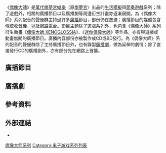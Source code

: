 {{NoteTA
| G1=IT
| G2=Games
| 1=zh-hans:列表;zh-hant:列表; <!-- 防止被 IT 公共交換組過度轉換 -->
| 2=zh-hans:迷你偶像大师;zh-hant:迷你偶像大師;zh-tw:小小偶像大師;
| 3=zh-hans:朱比特;zh-hant:朱比特 <!-- 防止被 IT 公共交換組過度轉換 -->
| 4=zh-hans:移劫;zh-hant:移動;zh-tw:行動
}}
《[[偶像大師系列|偶像大師]]》是[[萬代南夢宮娛樂|萬代南夢宮娛樂]]（原[[南夢宮|南夢宮]]）出品的[[養成遊戲|生活模擬]]與[[節奏遊戲|節奏遊戲]]系列；除了遊戲外，相關的廣播節目以及廣播劇等周邊衍生計畫亦逐漸展開。為《偶像大師》系列配音的聲優群主持過許多[[廣播|廣播]]節目，部份仍在放送；廣播節目的媒體包含傳統[[收音機|收音機]]，以及[[網路電台|網路電台]]。節目主題除了遊戲系列外，也包含《偶像大師》系列衍生動畫《[[偶像大師_XENOGLOSSIA|偶像大師 XENOGLOSSIA]]》、《[[迷你偶像大師|迷你偶像大師]]》等作品，亦有與遊戲或動畫無關的廣播節目。廣播內容部份亦被製作成CD或BD發行。為《偶像大師》系列配音的聲優群除了主持廣播節目外，也有錄製[[廣播劇|廣播劇]]，做為延伸的劇情；除了直接發行CD的廣播劇外，亦有部分先在網路上首播。

== 廣播節目 ==
{{VG titles|1=
<!-- 為了區分radio（或ラジオ）與station，我將前者通通翻為廣播，後者翻為電臺 -->
{{VG titles/item
| title = {{link-ja|偶像大師廣播|THE IDOLM@STER RADIO}}
| datetype = 日本首播
| date = 2006年4月9日－2009年7月26日
| refs = <ref name="imas radio" />
| notes =
* 由為遊戲角色三浦梓及如月千早配音的[[高橋智秋|高橋智秋]]和[[今井麻美|今井麻美]]主持。<ref name="imas radio host" />
* 播放於[[大阪放送|大阪電臺]]<ref name="imas radio" />，後由[[日本古倫美亞|日本古倫美亞]]發行了六套CD收錄<ref name="imas radio cd2" /><ref name="imas radio cd3" /><ref name="imas radio cd4" /><ref name="imas radio cd5" /><ref name="imas radio cd6" /><ref name="imas radio cd7" />，另有一套以演唱會贈品方式送出<ref name="imas radio cd1" />。
}}

{{VG titles/item
| title = {{link-ja|廣播偶像大師SHOW！|ラジオdeアイマSHOW!}}<!-- 有更好的翻譯請自行修改 -->
| datetype = 網路首播
| date = 2006年4月27日－2007年10月25日
| refs = <ref name="radio imashow" />
| notes =
* 由為遊戲角色天海春香、如月千早、萩原雪步、高槻彌生配音的[[中村繪里子|中村繪里子]]、今井麻美、[[落合祐里香|落合祐里香]]、[[仁後真耶子|仁後真耶子]]主持。<ref name="radio imashow host" />
* 為串流在{{link-ja|安利美特電視|アニメイトTV}}的網路電臺<ref name="radio imashow host" />，共77回<ref name="radio imashow" />，後由[[Frontier_Works|Frontier Works]]發行CD收錄<ref name="radio imashow cd" />。
}}

{{VG titles/item
| title = {{link-ja|春香與彌生的彌生式廣播|春香とやよいの弥生式らじお}}<!-- 有更好的翻譯請自行修改 -->
| datetype = 網路首播
| date = 2007年3月9日－2008年2月22日
| refs = <ref name="yayoi sunrise" /><ref name="yayoi nifty" />
| notes =
* 《[[偶像大師_XENOGLOSSIA|偶像大師 XENOGLOSSIA]]》的廣播節目，由為該動畫角色天海春香、高槻彌生配音的[[井口裕香|井口裕香]]、[[小清水亞美|小清水亞美]]主持。<ref name="yayoi lantis" />
* 為串流在{{link-ja|Lantis 網路電臺|ランティスウェブラジオ}}<ref name="yayoi lantis" />、{{link-ja|BEAT 網路電臺！|BEAT☆Net Radio!}}<ref name="yayoi beat" />、{{link-ja|nifty|ニフティ}}<ref name="yayoi nifty" />的網路電臺，後由Lantis發行CD收錄<ref name="yayoi sunrise" />。
}}

{{VG titles/item
| title = {{link-ja|網路廣播購物大師|WEBラジ☆ショッピングマスター}}<!-- 有更好的翻譯請自行修改 -->
| datetype = 網路首播
| date = 2007年3月23日－2007年7月27日
| refs = <ref name="Shopping Master 1" /><ref name="Shopping Master 18" />
| notes =
* 由為遊戲角色天海春香、星井美希、雙海姊妹配音的中村繪里子、[[長谷川明子|長谷川明子]]、[[下田麻美|下田麻美]]主持。<ref name="Shopping Master 1" />
* 為串流在《偶像大師》官方網站上的網路電臺，共18回。<ref name="Shopping Master 18" />
}}

{{VG titles/item
| title = {{link-ja|偶像大師 為你廣播！|アイドルマスター Radio For You!}}<!-- 有更好的翻譯請自行修改 -->
| datetype = 網路首播
| date = 2007年11月28日－2008年9月24日
| refs = <ref name="R4U" /><!-- 悲劇...這網頁在網路時光機上常常存檔，偏偏完結那幾天沒存 -->
| notes =
* 《[[偶像大師_為你而唱！|偶像大師 為你而唱！]]》的廣播節目，由為該遊戲角色天海春香、如月千早、高槻彌生配音的中村繪里子、今井麻美、仁後真耶子主持。<ref name="R4U" />
* 為串流在安利美特電視的網路電臺<ref name="R4U" />，後由Frontier Works發行CD收錄<ref name="R4U cd" />。
}}

{{VG titles/item
| title = {{link-ja|偶像大師 P.S.製作人|アイドルマスター P.S.プロデューサー}}<!-- 有更好的翻譯請自行修改 -->
| datetype = 網路首播
| date = 2008年10月15日－2009年9月16日
| refs = <ref name="radio PS" /><!-- 這個也悲劇...網路時光機也沒存到完結那天的 -->
| notes =
* 《[[偶像大師_SP|偶像大師 SP]]》的廣播節目，由為該遊戲角色天海春香、星井美希配音的中村繪里子、長谷川明子主持。<ref name="radio PS" />
* 為串流在安利美特電視的網路電臺<ref name="radio PS" />，後由Frontier Works發行CD收錄<ref name="radio PS cd" />。
}}

{{VG titles/item
| title = [[偶像大師_深情之星#相关媒体|深情電臺]]<!-- 有更好的翻譯請自行修改 -->
| datetype = 網路首播
| date = 2009年7月11日－2009年8月31日
| refs = <ref name="ds station nico" />
| notes =
* 《[[偶像大師_深情之星|偶像大師 深情之星]]》的廣播節目，由為該遊戲角色日高愛、水谷繪理和秋月涼配音的[[戶松遙|戶松遙]]、[[花澤香菜|花澤香菜]]和[[三瓶由布子|三瓶由布子]]主持。<ref name="ds station" />
* 為串流在[[Niconico動畫|Niconico]]偶像大師頻道「垂木亭」（{{lang|ja|たるき亭}}）的網路電臺，共四回及一回特別篇。<ref name="ds station nico" />
}}

{{VG titles/item
| title = {{link-ja|偶像大師電臺！！！|THE IDOLM@STER STATION!!!|偶像大師電臺！！}}<!-- 有更好的翻譯請自行修改 -->
| datetype = 日本首播
| date = 2009年8月2日－2013年3月31日
| refs = <ref name="station!! 1" /><ref name="station!! 192" />
| notes =
* 播放於大阪電臺，由為遊戲角色如月千早、我那霸響、四條貴音、萩原雪步配音的今井麻美、[[沼倉愛美|沼倉愛美]]、[[原由實|原由實]]、[[淺倉杏美|淺倉杏美]]主持。<ref name="station!! 1" /><ref name="station!! 192" />
* 後由日本古倫美亞發行CD收錄。<ref name="station!! Columbia" />
}}

{{VG titles/item
| title = {{link-ja|廣播偶像大師STAR|ラジオdeアイマSTAR☆}}<!-- 有更好的翻譯請自行修改 -->
| datetype = 網路首播
| date = 2009年10月8日－2011年3月31日
| refs = <ref name="radio de aimaster 1" /><ref name="radio de aimaster 74" />
| notes =
* 為串流在安利美特電視的網路電臺，由為遊戲角色天海春香、高槻彌生、星井美希配音的中村繪里子、仁後真耶子、長谷川明子主持。<ref name="radio de aimaster 1" />
* 後由Frontier Works發行CD收錄。<ref name="radio de aimaster cd" />
}}

{{VG titles/item
| title = {{link-ja|偶像大師工作室|アイマスタジオ}}<!-- 有更好的翻譯請自行修改 -->
| datetype = 網路首播
| date = 2011年4月8日－2016年2月20日
| refs = <ref name="Aima Studio" /><ref name="Aima Studio End" />
| notes =
* 為串流在{{link-ja|響廣播電臺|HiBiKi Radio Station}}的網路電臺，由為遊戲角色天海春香、如月千早配音的中村繪里子、今井麻美主持。<ref name="Aima Studio" />
* 另有相關廣播劇《iM@STUDIO》發行。<ref name="imastudio" />
}}

{{VG titles/item
| title = {{link-ja|廣播偶像大師CHU！！|ラジオdeアイマCHU!!}}<!-- 有更好的翻譯請自行修改 -->
| datetype = 網路首播
| date = 2011年4月21日－2014年11月27日
| refs = <ref name="radio de aimachu 1" /><ref name="radio de aimachu 185" />
| notes =
* 《偶像大師2》的廣播節目，由為該遊戲角色高槻彌生、雙海姊妹、星井美希配音的仁後真耶子、下田麻美、長谷川明子主持。<ref name="radio de aimachu" />
* 為串流在安利美特電視的網路電臺，為該電臺節目《廣播偶像大師STAR》結束後的接續節目<ref name="radio de aimachu" />，後由Frontier Works發行CD收錄<ref name="radio de aimachu cd" />。
}}

{{VG titles/item
| title = 偶像大師 網路廣播<!-- 有更好的翻譯請自行修改 -->
| datetype = 網路首播
| date = 2011年12月23日－
| refs = <ref name="imas web radio" />
| notes =
* 萬代南夢宮娛樂用於介紹《偶像大師》系列相關新商品用的廣播節目，釋出在Niconico動畫上。<ref name="imas web radio" />
* 由為遊戲角色配音的聲優群主持，前後曾分為許多單元，有不同的副標題，不同的主持群。<ref name="imas web radio" />
}}

{{VG titles/item
| title = [[偶像大师_灰姑娘女孩#廣播|灰姑娘廣播]]<!-- 有更好的翻譯請自行修改 -->
| datetype = 網路首播
| date = 2012年9月5日－2014年12月22日
| refs = <ref name="cg radio hibiki" />
| notes =
* 《偶像大師 灰姑娘女孩》的廣播節目，由為遊戲角色島村卯月、澀谷凜、城崎美嘉配音的[[大橋彩香|大橋彩香]]、[[福原綾香|福原綾香]]、[[佳村遙|佳村遙]]主持。<ref name="cg radio" />
* 為串流在響廣播電臺的網路電臺<ref name="cg radio hibiki" />，後發行DVD收錄<ref name="cg radio dvd" />。
}}

{{VG titles/item
| title = [[迷你偶像大師|迷你偶像大師 增刊號]]<!-- 有更好的翻譯請自行修改 -->
| datetype = 網路首播
| date = 2012年12月27日－2013年3月30日
| refs = <ref name="imas petit" />
| notes =
* 《迷你偶像大師》的廣播節目，由為該動畫角色四條貴音、萩原雪步配音的原由實、淺倉杏美主持。<ref name="petit radio" />
* 為串流在Niconico動畫的網路電臺<ref name="petit radio" />，共13回<ref name="imas petit" />。
}}

{{VG titles/item
| title = {{link-ja|偶像大師電臺！！＋|THE IDOLM@STER STATION!!+}}<!-- 有更好的翻譯請自行修改 -->
| datetype = 網路首播
| date = 2013年4月1日－2014年9月29日<!-- 找不到結束放送的來源 -->
| refs = <ref name="imas station!!+" />
| notes =
* 《偶像大師電臺！！》結束後的接續節目，由為遊戲角色我那霸響、四條貴音配音的沼倉愛美、原由實主持。<ref name="imas station!!+" />
* 串流在[[文化放送_(日本)|日本文化放送]]的[[超!A&G+|超!A&G+]]網路電臺上<ref name="imas station!!+" />，後由日本古倫美亞發行CD收錄<ref name="imas station!!+ cd" />。
}}

{{VG titles/item
| title = [[偶像大師_百萬人演唱會！#广播|偶像大師 百萬廣播]]<!-- 有更好的翻譯請自行修改 -->
| datetype = 網路首播
| date = 2013年4月25日－
| refs = <ref name="ml radio" />
| notes =
* 《偶像大師 百萬人演唱會！》的廣播節目，由為該遊戲角色春日未來、箱崎星梨花、最上靜香配音的[[山崎遙|山崎遙]]、[[麻倉桃|麻倉桃]]、[[田所梓|田所梓]]主持。<ref name="ml radio" />
* 為串流在Niconico動畫的網路電臺<ref name="ml radio" />，後由Lantis發行CD收錄<ref name="ml radio cd" />。
}}

{{VG titles/item
| title = {{link-ja|偶像大師電臺！！！|THE IDOLM@STER STATION!!!}}<!-- 有更好的翻譯請自行修改 -->
| datetype = 網路首播
| date = 2014年10月1日－
| refs = <ref name="imas station!!!" />
| notes =
* 《偶像大師電臺！！＋》結束後的接續節目，由為遊戲角色我那霸響、四條貴音配音的沼倉愛美、原由實主持。<ref name="imas station!!!" />
* 為串流在Niconico動畫的網路電臺<ref name="imas station!!!" />，後由日本古倫美亞發行CD收錄<ref name="imas station!!! cd" />。
}}

{{VG titles/item
| title = [[偶像大师_灰姑娘女孩#廣播|灰姑娘派對！]]<!-- 有更好的翻譯請自行修改 -->
| datetype = 網路首播
| date = 2014年10月1日－
| refs = <ref name="cg party" />
| notes =
* 《偶像大師 灰姑娘女孩》的廣播節目，由為遊戲角色本田未央、多田李衣菜配音的[[原紗友里|原紗友里]]、[[青木瑠璃子|青木瑠璃子]]主持。<ref name="cg party" />
* 為串流在Niconico動畫的網路電臺<ref name="cg party" />，後由日本古倫美亞發行CD收錄<ref name="cg party cd" />。
}}

{{VG titles/item
| title = [[偶像大师_灰姑娘女孩#廣播|灰姑娘廣播A]]<!-- 有更好的翻譯請自行修改 -->
| datetype = 網路首播
| date = 2015年1月5日－2016年4月25日
| refs = <ref name="cg radio hibiki" />
| notes =
* 《灰姑娘廣播》的接續廣播節目，主持群與之相同。<ref name="cg radio hibiki" />
* 為串流在響廣播電臺和Niconico動畫的網路電臺。<ref name="cg radio hibiki" />
}}

{{VG titles/item
| title = 偶像大師 灰姑娘女孩 魔法鐘點<!-- 有更好的翻譯請自行修改 -->
| datetype = 網路首播
| date = 2015年1月9日－2015年10月16日
| refs = <ref name="imas cg magic hour" />
| notes =
* 於電視動畫《偶像大師 灰姑娘女孩》每集播完該日於手機遊戲《偶像大師 灰姑娘女孩》發佈。並另有特別篇收錄在動畫音樂CD中。<ref name="imas cg magic hour" />
}}

{{VG titles/item
| title = [[偶像大師_SideM|315事務所之夜！]]<!-- 有更好的翻譯請自行修改 -->
| datetype = 網路首播
| date = 2015年4月3日－
| refs = <ref name="sidem radio" />
| notes =
* 《偶像大師 SideM》的廣播節目，由為該遊戲角色天道輝、櫻庭薫、柏木翼配音的[[仲村宗悟|仲村宗悟]]、[[內田雄馬|內田雄馬]]、[[八代拓|八代拓]]主持。<ref name="sidem radio" />
* 為串流在響廣播電臺和Niconico動畫的網路電臺。<ref name="sidem radio" />
}}

{{VG titles/item
| title = [[偶像大师_灰姑娘女孩#廣播|灰姑娘廣播☆]]<!-- 有更好的翻譯請自行修改 -->
| datetype = 網路首播
| date = 2016年8月28日－
| refs = <ref name="cg radio hibiki" />
| notes =
* 《灰姑娘廣播A》的接續廣播節目，主持模式进行了调整。<ref name="cg radio hibiki" />
* 為串流在響廣播電臺和Niconico動畫的網路電臺。<ref name="cg radio hibiki" />
}}

}}

== 廣播劇 ==
<!-- ドラマCD目前在ACG界普遍翻譯為廣播劇，實際上比較像純聲音的戲劇，因為翻為廣播劇，所以才跟廣播節目放一個章節（日美維基都是分兩章節） -->
{{VG titles|1=
<!-- 有些廣播劇是作為音樂CD的一部分，或是做為演唱會贈品，這類的不列在此處 -->
{{VG titles/item
| title = 偶像大師 廣播劇
| datetype = 日本發行
| date = 2005年12月22日－2006年7月21日
| refs = <ref name="drama cd 1" /><ref name="drama cd 6" />
| notes =
* 由Frontier Works發行六部。<ref name="drama cd 1" /><ref name="drama cd 6" />
}}

{{VG titles/item
| title = 偶像大師 廣播劇 新舞臺<!-- 有更好的翻譯請自行修改 -->
| datetype = 日本發行
| date = 2006年12月22日－2007年2月25日
| refs = <ref name="drama new 1" /><ref name="drama new 3" />
| notes =
* 由Frontier Works發行三部。<ref name="drama new 1" /><ref name="drama new 3" />
}}

{{VG titles/item
| title = 偶像大師 XENOGLOSSIA 原生廣播劇<!-- 有更好的翻譯請自行修改 -->
| datetype = 日本發行
| date = 2007年6月6日－2007年11月7日
| refs = <ref name="yayoi sunrise" />
| notes =
* 由Lantis發行三部。<ref name="yayoi sunrise" />
}}

{{VG titles/item
| title = 偶像大師 永恆稜鏡<!-- 有更好的翻譯請自行修改 -->
| datetype = 日本發行
| date = 2008年12月25日－2009年2月25日
| refs = <ref name="Eternal Prism 1" /><ref name="Eternal Prism 3" />
| notes =
* 由Frontier Works發行三部。<ref name="Eternal Prism 1" /><ref name="Eternal Prism 3" />
}}

{{VG titles/item
| title = 迷你偶像大師
| datetype = 日本發行
| date = 2011年4月27日－2011年7月27日
| refs = <ref name="petit imas 1" /><ref name="petit imas 2" />
| notes =
* 由Frontier Works發行兩部。<ref name="petit imas 1" /><ref name="petit imas 2" />
}}


{{VG titles/item
| title = 偶像大師 No Make！<!-- No make應該是指「沒作成」動畫的意思吧？不知如何翻。這個應該算廣播劇吧 -->
| datetype = 網路首播
| date = 2011年7月7日－2011年12月22日
| refs = <ref name="imas no make" />
| notes =
* 於電視動畫《偶像大師》每集播完該日於《偶像大師 移動版》、[[Aniplex|Aniplex]]、[[TBS電視台|TBS娛樂]]發佈三種版本。<ref name="imas no make" />
* 2012年6月8日，在[[橫濱體育館|橫濱體育館]]舉辦的偶像大師七週年演唱會現場販售全75話CD兩部<ref name="imas no make cd" />，由日本古倫美亞發行<ref name="imas no make columbia" />。
}}

{{VG titles/item
| title = 偶像大師 灰姑娘女孩 No Make
| datetype = 網路首播
| date = 第一季：2015年1月9日－2015年4月10日<br />第二季：2015年7月17日－2015年10月16日
| refs = <ref name="imas cg no make" />
| notes =
* 於電視動畫《偶像大師 灰姑娘女孩》每集播完該日於手機遊戲《偶像大師 灰姑娘女孩》發佈。<ref name="imas cg no make" />
* 2015年8月2日，在[[舞濱圓形劇場|舞濱圓形劇場]]舉辦的偶像大師 灰姑娘女孩 夏日祭典演唱會現場販售全13話CD兩部。<ref name="imas cg no make" />
}}

{{VG titles/item
| title = 偶像大師 No Make＋！<!-- 有更好的翻譯請自行修改 -->
| datetype = 網路首播
| date = 2015年4月17日－
| refs = <ref name="imas no make+" />
| notes =
* 於電視動畫《偶像大師》每集重播完該日於手機遊戲《偶像大師 百萬人演唱會！》發佈。<ref name="imas no make+" />
}}

}}

== 參考資料 ==
{{reflist|25em|refs=
<!-- 廣播節目 -->
<ref name="imas radio">{{Cite web|url=http://obc1314.com/imas-r/|accessdate=2015-12-13|script-title=ja:アイドルマスターレイディオ|publisher=[[大阪放送|大阪放送]]|language=ja|archive-date=2018-12-10|archive-url=https://web.archive.org/web/20181210234727/http://obc1314.com/imas-r/|dead-url=no}}</ref>
<ref name="imas radio host">{{Cite web|url=http://columbia.jp/idolmaster/2006/radio.html|accessdate=2015-12-13|script-title=ja:「THE IDOLM@STER RADIO」|publisher=[[日本古倫美亞|日本古倫美亞]]|language=ja|archive-date=2016-04-24|archive-url=https://web.archive.org/web/20160424093229/http://columbia.jp/idolmaster/2006/radio.html|dead-url=no}}</ref>
<ref name="imas radio cd1">{{Cite web|url=http://www.famitsu.com/game/news/2006/07/23/103,1153662092,57382,0,0.html|script-title=ja:9人のアイドルが生ステージを披露！　　『アイドルマスター』の１周年記念ライブが開催|accessdate=2015-12-13|date=2006-07-23|publisher=[[Fami通|Fami通]]|language=ja|archive-date=2015-03-24|archive-url=https://web.archive.org/web/20150324190252/http://www.famitsu.com/game/news/2006/07/23/103,1153662092,57382,0,0.html|dead-url=no}}</ref>
<ref name="imas radio cd2">{{Cite web|url=http://columbia.jp/idolmaster/2006/33906-4585.html|accessdate=2015-12-13|script-title=ja:THE IDOLM@STER RADIO 〜歌姫楽園〜|date=2006-09-27|publisher=[[日本古倫美亞|日本古倫美亞]]|language=ja|archive-date=2020-11-23|archive-url=https://web.archive.org/web/20201123185912/https://columbia.jp/idolmaster/2006/33906-4585.html|dead-url=no}}</ref>
<ref name="imas radio cd3">{{Cite web|url=http://columbia.jp/idolmaster/2007/COCX-34249.html|accessdate=2015-12-13|script-title=ja:THE IDOLM@STER RADIO TOP×TOP!|date=2007-05-30|publisher=[[日本古倫美亞|日本古倫美亞]]|language=ja|archive-date=2019-10-29|archive-url=https://web.archive.org/web/20191029143456/https://columbia.jp/idolmaster/2007/COCX-34249.html|dead-url=no}}</ref>
<ref name="imas radio cd4">{{Cite web|url=http://columbia.jp/idolmaster/2008/COCX-34829.html|accessdate=2015-12-13|script-title=ja:THE IDOLM@STER RADIO VOCAL MASTER|date=2008-04-02|publisher=[[日本古倫美亞|日本古倫美亞]]|language=ja|archive-date=2019-11-04|archive-url=https://web.archive.org/web/20191104164755/https://columbia.jp/idolmaster/2008/COCX-34829.html|dead-url=no}}</ref>
<ref name="imas radio cd5">{{Cite web|url=http://columbia.jp/idolmaster/2008/COCX-34978.html|accessdate=2015-12-13|script-title=ja:THE IDOLM@STER RADIO COLORFUL MEMORIESR|date=2008-06-04|publisher=[[日本古倫美亞|日本古倫美亞]]|language=ja|archive-date=2020-11-01|archive-url=https://web.archive.org/web/20201101112515/https://columbia.jp/idolmaster/2008/COCX-34978.html|dead-url=no}}</ref>
<ref name="imas radio cd6">{{Cite web|url=http://columbia.jp/idolmaster/2009/COCX-35477.html|accessdate=2015-12-13|script-title=ja:THE IDOLM@STER RADIO 歌道場|date=2009-03-25|publisher=[[日本古倫美亞|日本古倫美亞]]|language=ja|archive-date=2019-04-05|archive-url=https://web.archive.org/web/20190405210707/https://columbia.jp/idolmaster/2009/COCX-35477.html|dead-url=no}}</ref>
<ref name="imas radio cd7">{{Cite web|url=http://columbia.jp/idolmaster/2009/COCX-35616.html|accessdate=2015-12-13|script-title=ja:THE IDOLM@STER RADIO LONG TIME|date=2009-07-15|publisher=[[日本古倫美亞|日本古倫美亞]]|language=ja|archive-date=2019-10-30|archive-url=https://web.archive.org/web/20191030114955/https://columbia.jp/idolmaster/2009/COCX-35616.html|dead-url=no}}</ref>
<ref name="radio imashow">{{Cite web |url=http://shop.frontierworks.jp/digital/web_radio/detail_074.asp |accessdate=2015-12-13 |script-title=ja:Webラジオ・TV詳細 |publisher={{link-ja|安利美特電視|アニメイトTV}} |archiveurl=https://web.archive.org/web/20080224045336/http://shop.frontierworks.jp/digital/web_radio/detail_074.asp |archivedate=2008-02-24 |language=ja |deadurl=yes }}</ref>
<ref name="radio imashow host">{{Cite web|url=http://game.watch.impress.co.jp/docs/20061010/imas.htm|accessdate=2015-12-13|script-title=ja:「アイドルマスター」Webラジオ　「ラジオdeアイマSHOW!」公開録音イベント開催|date=2006-10-10|author=佐伯憲司|work=Game Watch|publisher={{link-ja|Impress Watch|Impress Watch}}|language=ja|archive-date=2020-10-23|archive-url=https://web.archive.org/web/20201023031640/https://game.watch.impress.co.jp/docs/20061010/imas.htm|dead-url=no}}</ref>
<ref name="radio imashow cd">{{Cite web|url=http://www.fwinc.co.jp/package/FCCG-0018.php|accessdate=2015-12-13|script-title=ja:ラジオdeアイマSHOW！ DJCD Vol.5|publisher=[[Frontier_Works|Frontier Works]]|language=ja|archive-date=2016-03-04|archive-url=https://web.archive.org/web/20160304194147/http://www.fwinc.co.jp/package/FCCG-0018.php|dead-url=no}}</ref>
<ref name="yayoi sunrise">{{Cite web|url=http://www.sunrise-inc.co.jp/idolmaster/goods/cd.html|accessdate=2015-12-18|script-title=ja:音楽情報|work=アイドルマスター XENOGLOSSIA 公式サイード|publisher=[[日昇動畫|日昇動畫]]|language=ja|archive-date=2008-02-12|archive-url=https://web.archive.org/web/20080212084827/http://www.sunrise-inc.co.jp/idolmaster/goods/cd.html|dead-url=no}}</ref>
<ref name="yayoi nifty">{{Cite web |url=http://anime.nifty.com/idolmaster/radio.htm |accessdate=2015-12-18 |archiveurl=https://web.archive.org/web/20091215163149/http://anime.nifty.com/idolmaster/radio.htm |archivedate=2009-12-15 |script-title=ja:ネットラジオ |work=アイドルマスター XENOGLOSSIA |publisher={{link-ja|nifty|ニフティ}} |language=ja |deadurl=yes }}</ref>
<ref name="yayoi lantis">{{Cite web|url=http://lantis.jp/title/49672a65a762eeb24b4c895caa09c02d/49672a65a762eeb24b4c895caa09c02d.html|accessdate=2015-12-18|script-title=ja:春香とやよいの弥生式らじお|publisher=[[Lantis|Lantis]]|language=ja|archive-date=2020-11-14|archive-url=https://web.archive.org/web/20201114155445/http://lantis.jp/title/49672a65a762eeb24b4c895caa09c02d/49672a65a762eeb24b4c895caa09c02d.html|dead-url=no}}</ref>
<ref name="yayoi beat">{{Cite web |url=http://dbeat.bandaivisual.co.jp/netradio/idol.php |accessdate=2015-12-18 |archiveurl=https://web.archive.org/web/20071223141818/http://dbeat.bandaivisual.co.jp/netradio/idol.php |archivedate=2007-12-23 |script-title=ja:BEAT NetRadio |publisher={{link-ja|BEAT 網路電臺！|BEAT☆Net Radio!}} |language=ja |deadurl=yes }}</ref>
<ref name="Shopping Master 1">{{Cite web|url=http://www.idolmaster.jp/imas/marketplace/catalog03.html|accessdate=2015-12-18|script-title=ja:アイマスカタログ第３号|work=THE iDOLM@STER|publisher=[[万代南梦宫娱乐|万代南梦宫娱乐]]|language=ja|archive-date=2016-09-04|archive-url=https://web.archive.org/web/20160904181002/http://www.idolmaster.jp/imas/marketplace/catalog03.html|dead-url=no}}</ref>
<ref name="Shopping Master 18">{{Cite web|url=http://www.idolmaster.jp/imas/marketplace/catalog06.html|accessdate=2015-12-18|script-title=ja:アイマスカタログ第６号|work=THE iDOLM@STER|publisher=[[万代南梦宫娱乐|万代南梦宫娱乐]]|language=ja|archive-date=2016-06-24|archive-url=https://web.archive.org/web/20160624202907/http://www.idolmaster.jp/imas/marketplace/catalog06.html|dead-url=no}}</ref>
<ref name="R4U">{{Cite web |url=http://www.animate.tv/digital/web_radio/detail_118.html |accessdate=2015-12-18 |archiveurl=https://web.archive.org/web/20071204160101/http://www.animate.tv/digital/web_radio/detail_118.html |archivedate=2007-12-04 |script-title=ja:Webラジオ・TV詳細 |publisher={{link-ja|安利美特電視|アニメイトTV}} |language=ja |deadurl=yes }}</ref>
<ref name="R4U cd">{{Cite web|url=http://www.fwinc.co.jp/package/FCCG-0022.php|accessdate=2015-12-18|script-title=ja:アイドルマスター　ラジオフォーユー！|publisher=[[Frontier_Works|Frontier Works]]|language=ja|archive-date=2016-03-05|archive-url=https://web.archive.org/web/20160305025437/http://www.fwinc.co.jp/package/FCCG-0022.php|dead-url=no}}</ref>
<ref name="radio PS">{{Cite web |url=http://www.animate.tv/digital/web_radio/detail_156.html |accessdate=2015-12-18 |archiveurl=https://web.archive.org/web/20081026083727/http://www.animate.tv/digital/web_radio/detail_156.html |archivedate=2008-10-26 |script-title=ja:Webラジオ・TV詳細 |publisher={{link-ja|安利美特電視|アニメイトTV}} |language=ja |deadurl=yes }}</ref>
<ref name="radio PS cd">{{Cite web|url=http://www.fwinc.co.jp/package/FCCG-0026.php|accessdate=2015-12-18|script-title=ja:アイドルマスター P.S.プロデューサー|publisher=[[Frontier_Works|Frontier Works]]|language=ja|archive-date=2017-08-28|archive-url=https://web.archive.org/web/20170828011131/http://www.fwinc.co.jp/package/FCCG-0026.php|dead-url=no}}</ref>
<ref name="ds station nico">{{Cite web |url=http://ch.nicovideo.jp/channel/ch765 |accessdate=2015-12-18 |archiveurl=https://web.archive.org/web/20100126060332/http://ch.nicovideo.jp/channel/ch765 |archivedate=2010-01-26 |script-title=ja:THE iDOLM@STER たるき亭 |publisher=[[Niconico動畫|Niconico動畫]] |language=ja |deadurl=yes }}</ref>
<ref name="ds station">{{Cite web|url=http://www.idolmaster.jp/blog/2009/09/web.html|accessdate=2015-12-18|script-title=ja:Webとラジオでディアリースターズ！|date=2009-09-04|work=THE iDOLM@STER OFFICIAL WEB|publisher=[[万代南梦宫娱乐|万代南梦宫娱乐]]|language=ja|archive-date=2015-09-24|archive-url=https://web.archive.org/web/20150924032819/http://www.idolmaster.jp/blog/2009/09/web.html|dead-url=no}}</ref>
<ref name="station!! 1">{{Cite web |url=http://obc1314.com/imas-s/? |accessdate=2015-12-18 |archiveurl=https://web.archive.org/web/20090807040808/http://obc1314.com/imas-s/ |archivedate=2009-08-07 |script-title=ja:THE IDOLM@STER STATION!!!ついに放送開始です!!! |work=THE iDOLM@STER STATION!! |date=2009-08-03 |publisher=[[大阪放送|大阪放送]] |language=ja |deadurl=yes }}</ref>
<ref name="station!! 192">{{Cite web |url=http://obc1314.com/imas-s/? |accessdate=2015-12-18 |archiveurl=https://web.archive.org/web/20130405011531/http://obc1314.com/imas-s/ |archivedate=2013-04-05 |script-title=ja:本当にありがとうございました |work=THE iDOLM@STER STATION!! |date=2013-03-31 |publisher=[[大阪放送|大阪放送]] |language=ja |deadurl=yes }}</ref>
<ref name="station!! Columbia">{{Cite web|url=http://columbia.jp/idolmaster/2009/COZX-427.html|accessdate=2015-12-18|script-title=ja:THE IDOLM@STER STATION!!!　FIRST TRAVEL|date=2010-03-24|publisher=[[日本古倫美亞|日本古倫美亞]]|language=ja|archive-date=2019-10-03|archive-url=https://web.archive.org/web/20191003190037/https://columbia.jp/idolmaster/2009/COZX-427.html|dead-url=no}}</ref>
<ref name="radio de aimaster 1">{{Cite web |url=http://www.animate.tv/radio/details.php?id=imas_star |accessdate=2015-12-18 |archiveurl=https://web.archive.org/web/20091010230810/http://www.animate.tv/radio/details.php?id=imas_star |archivedate=2009-10-10 |script-title=ja:ラジオdeアイマSTAR☆　アニメイトＴＶラジオ |date=2009-10-08 |publisher={{link-ja|安利美特電視|アニメイトTV}} |language=ja |deadurl=yes }}</ref>
<ref name="radio de aimaster 74">{{Cite web |url=http://www.animate.tv/radio/details.php?id=imas_star |accessdate=2015-12-18 |archiveurl=https://web.archive.org/web/20110520193209/http://www.animate.tv/radio/details.php?id=imas_star |archivedate=2011-05-20 |script-title=ja:ラジオdeアイマSTAR☆　アニメイトＴＶラジオ |date=2011-03-31 |publisher={{link-ja|安利美特電視|アニメイトTV}} |language=ja |deadurl=yes }}</ref>
<ref name="radio de aimaster cd">{{Cite web|url=http://www.fwinc.co.jp/package/FFCT-0004.php|accessdate=2015-12-18|script-title=ja:ラジオdeアイマSTAR☆|publisher=[[Frontier_Works|Frontier Works]]|language=ja|archive-date=2017-08-28|archive-url=https://web.archive.org/web/20170828011212/http://www.fwinc.co.jp/package/FFCT-0004.php|dead-url=no}}</ref>
<ref name="Aima Studio">{{Cite web |archiveurl=https://archive.is/20151113144933/http://hibiki-radio.jp/description/idolmaster/detail |archivedate=2015-11-13 |url=http://hibiki-radio.jp/description/idolmaster/detail |accessdate=2015-12-18 |script-title=ja:アイマスダジオ |publisher={{link-ja|響廣播電臺|HiBiKi Radio Station}} |language=ja |deadurl=yes }}</ref>
<ref name="Aima Studio End">{{Cite web|url=http://idolmaster.jp/blog/?p=18469|accessdate=2016-04-07|date=2016-02-05|script-title=ja:アイマスタジオのこれからにつきまして|work=THE iDOLM@STER OFFICIAL WEB|publisher=[[万代南梦宫娱乐|万代南梦宫娱乐]]|language=ja|archive-date=2020-11-08|archive-url=https://web.archive.org/web/20201108184414/https://idolmaster.jp/blog/?p=18469|dead-url=no}}</ref>
<ref name="imastudio">{{Cite web|url=http://hibiki-ec.shop-pro.jp/?mode=cate&cbid=1391827&csid=2|accessdate=2015-12-18|script-title=ja:IM@STUDIO-アイマスタジオ-|work=HiBiKiECShop!|publisher={{link-ja|響廣播電臺|HiBiKi Radio Station}}|language=ja|deadurl=yes|archiveurl=https://web.archive.org/web/20151222115419/http://hibiki-ec.shop-pro.jp/?mode=cate&cbid=1391827&csid=2|archivedate=2015-12-22}}</ref>
<ref name="radio de aimachu">{{Cite web|url=http://www.animate.tv/radio/details.php?id=imas_chu|accessdate=2015-12-18|script-title=ja:ラジオdeアイマCHU!!|date=2014-12-25|publisher={{link-ja|安利美特電視|アニメイトTV}}|language=ja|deadurl=yes|archiveurl=https://web.archive.org/web/20110429181729/http://www.animate.tv/radio/details.php?id=imas_chu|archivedate=2011-04-29}}</ref>
<ref name="radio de aimachu 1">{{Cite web |url=http://www.animate.tv/radio/details.php?id=imas_chu |accessdate=2015-12-18 |archiveurl=https://web.archive.org/web/20110429181729/http://www.animate.tv/radio/details.php?id=imas_chu |archivedate=2011-04-29 |script-title=ja:ラジオdeアイマCHU!! |date=2011-04-28 |publisher={{link-ja|安利美特電視|アニメイトTV}} |language=ja |deadurl=yes }}</ref>
<ref name="radio de aimachu 185">{{Cite web |url=http://www.animate.tv/radio/archive_details.php?id=imas_chu&mid=187 |accessdate=2015-12-18 |archiveurl=https://web.archive.org/web/20150107201637/http://www.animate.tv/radio/archive_details.php?id=imas_chu&mid=187 |archivedate=2015-01-07 |script-title=ja:ラジオdeアイマCHU!! |date=2011-04-28 |publisher={{link-ja|安利美特電視|アニメイトTV}} |language=ja |deadurl=yes }}</ref>
<ref name="radio de aimachu cd">{{Cite web|url=http://www.fwinc.co.jp/package/FFCT-0035.php|accessdate=2015-12-18|script-title=ja:「ラジオdeアイマCHU!!」|publisher=[[Frontier_Works|Frontier Works]]|language=ja|archive-date=2015-12-22|archive-url=https://web.archive.org/web/20151222081950/http://www.fwinc.co.jp/package/FFCT-0035.php|dead-url=no}}</ref>
<ref name="imas web radio">{{Cite web|url=http://www.prizebp.jp/related_prize/00390/|accessdate=2015-12-19|script-title=ja:関連商品|publisher=バンプレナビ|language=ja|archive-date=2017-10-06|archive-url=https://web.archive.org/web/20171006140954/http://www.prizebp.jp/related_prize/00390|dead-url=no}}</ref><!-- 官方網站給的連結是指向這個 -->
<ref name="cg radio">">{{Cite web|url=http://www.gamer.ne.jp/news/201302170003/|accessdate=2015-12-19|script-title=ja:【ワンダーフェスティバル2013［冬］】「アイドルマスター シンデレラガールズ」テーマ曲「お願い！シンデレラ」を初披露！「デレラジ」スペシャルステージが開催|author=さとかず|date=2013-02-17|publisher=Gamer ゲーム総合情報サイト}|language=ja}}</ref>
<ref name="cg radio hibiki">{{Cite web|url=http://hibiki-radio.jp/description/imas_cg/detail|accessdate=2015-12-19|script-title=ja:ラジオ アイドルマスター シンデレラガールズ『デレラジ』A|publisher={{link-ja|響廣播電臺|HiBiKi Radio Station}}|language=ja|archive-date=2017-04-05|archive-url=https://archive.is/20170405022347/http://hibiki-radio.jp/description/imas_cg/detail|dead-url=no}}</ref>
<ref name="cg radio dvd">{{Cite web|url=http://hibiki-ec.shop-pro.jp/?pid=60387842|accessdate=2015-12-19|script-title=ja:『デレラジ』DVD　Vol.1|work=HiBiKiECShop!|publisher={{link-ja|響廣播電臺|HiBiKi Radio Station}}|language=ja|deadurl=yes|archiveurl=https://web.archive.org/web/20150926232939/http://hibiki-ec.shop-pro.jp/?pid=60387842|archivedate=2015-09-26}}</ref>
<ref name="imas petit">{{Cite web|url=http://puchimas.com/1st/onair/index.html|accessdate=2015-12-12|script-title=ja:番組情報|work=ぷちます! -プチ・アイドルマスター- 公式サイード|publisher=[[万代南梦宫娱乐|万代南梦宫娱乐]]|language=ja|archive-date=2019-12-29|archive-url=https://web.archive.org/web/20191229110856/http://puchimas.com/1st/onair/index.html|dead-url=no}}</ref>
<ref name="petit radio">{{cite web|url=http://dengekionline.com/elem/000/000/577/577459/|script-title=ja:アニメ『ぷちます！』最新情報クリスマスSP！ 『ぷちます！増刊号』第0回やCDジャケットなど情報盛りだくさん|author=イマイチP|work=DENGEKIONLINE|publisher=[[ASCII_Media_Works|ASCII Media Works]]|date=2012-12-24|accessdate=2015-12-19|language=ja|archive-date=2019-05-15|archive-url=https://web.archive.org/web/20190515214158/https://dengekionline.com/elem/000/000/577/577459/|dead-url=no}}</ref>
<ref name="imas station!!+">{{Cite web |url=http://www.agqr.jp/agnews/2013/04/ag-14.php |accessdate=2015-12-19 |archiveurl=https://web.archive.org/web/20140209043551/http://www.agqr.jp/agnews/2013/04/ag-14.php |archivedate=2014-02-09 |script-title=ja:アイドルマスターの新番組が超！A&G＋でスタート♪ |date=2013-04-01 |work=超!A&G |publisher=[[文化放送_(日本)|日本文化放送]] |language=ja |deadurl=yes }}</ref>
<ref name="imas station!!+ cd">{{Cite web|url=http://columbia.jp/idolmaster/imasnews/140905.html|accessdate=2015-12-19|script-title=ja:「THE IDOLM@STER STATION!!+」の2ndアルバムの収録内容決定！|date=2014-09-05|publisher=[[日本古倫美亞|日本古倫美亞]]|language=ja|archive-date=2019-10-21|archive-url=https://web.archive.org/web/20191021010318/https://columbia.jp/idolmaster/imasnews/140905.html|dead-url=no}}</ref>
<ref name="ml radio">{{Cite web|url=http://ch.nicovideo.jp/MillionRADIO|accessdate=2015-12-21|script-title=ja:アイドルマスター ミリオンラジオ！|publisher=[[Niconico動畫|Niconico動畫]]|language=ja|archive-date=2017-03-13|archive-url=https://web.archive.org/web/20170313042216/http://ch.nicovideo.jp/MillionRADIO|dead-url=no}}</ref>
<ref name="ml radio cd">{{Cite web|url=http://www.lantis.jp/news.php?id=1439259643|accessdate=2015-12-21|script-title=ja:『アイドルマスター ミリオンラジオ！』ラジオCD　THE IDOLM@STER MILLION RADIO! DJCD Vol.01の特典が決定！|date=2015-08-11|publisher=[[Lantis|Lantis]]|language=ja|archive-date=2016-03-25|archive-url=https://web.archive.org/web/20160325072558/http://www.lantis.jp/news.php?id=1439259643|dead-url=no}}</ref>
<ref name="imas station!!!">{{Cite web|url=http://ch.nicovideo.jp/imas-station|accessdate=2015-12-21|script-title=ja:アイドルマスターステーション|publisher=[[Niconico動畫|Niconico動畫]]|language=ja|title=存档副本|archive-url=https://web.archive.org/web/20181011212453/http://ch.nicovideo.jp/imas-station|archive-date=2018-10-11|dead-url=yes}}</ref>
<ref name="imas station!!! cd">{{Cite web|url=http://columbia.jp/idolmaster/COZX-1120.html|accessdate=2015-12-21|script-title=ja:THE IDOLM@STER STATION!!! in WonderRadio|date=2015-11-18|publisher=[[日本古倫美亞|日本古倫美亞]]|language=ja|archive-date=2019-10-23|archive-url=https://web.archive.org/web/20191023130101/https://columbia.jp/idolmaster/COZX-1120.html|dead-url=no}}</ref>
<ref name="cg party">{{Cite web|url=http://ch.nicovideo.jp/cinderellaparty|accessdate=2015-12-21|script-title=ja:CINDERELLA PARTY!|publisher=[[Niconico動畫|Niconico動畫]]|language=ja|archive-date=2020-12-02|archive-url=https://web.archive.org/web/20201202165125/https://ch.nicovideo.jp/cinderellaparty|dead-url=no}}</ref>
<ref name="cg party cd">{{Cite web|url=http://columbia.jp/idolmaster/COZX-1063.html|accessdate=2015-12-21|script-title=ja:CINDERELLA PARTY! でれぱDEないと をきかないと!! 〜あかるくせいそにかわいくきよく〜|date=2015-06-10|publisher=[[日本古倫美亞|日本古倫美亞]]|language=ja|archive-date=2020-10-29|archive-url=https://web.archive.org/web/20201029180956/https://columbia.jp/idolmaster/COZX-1063.html|dead-url=no}}</ref>
<ref name="imas cg magic hour">{{Cite web|url=http://idolmaster.jp/blog/?p=9742|accessdate=2015-12-22|script-title=ja:【シンデレラガールズ】アニメ放送終了後、『フライデーナイトフィーバーキャンペーン』が毎週ゲームで開催！|date=2015-01-10|work=THE iDOLM@STER OFFICIAL WEB|publisher=[[万代南梦宫娱乐|万代南梦宫娱乐]]|language=ja|archive-date=2019-05-16|archive-url=https://web.archive.org/web/20190516082022/https://idolmaster.jp/blog/?p=9742|dead-url=no}}</ref>
<ref name="sidem radio">{{Cite web|url=http://ch.nicovideo.jp/sidem|accessdate=2015-12-21|script-title=ja:アイドルマスターSideMラジオ|publisher=[[Niconico動畫|Niconico動畫]]|language=ja|archive-date=2020-12-10|archive-url=https://web.archive.org/web/20201210110801/https://ch.nicovideo.jp/sidem|dead-url=no}}</ref>
<!-- 廣播劇 -->
<ref name="drama cd 1">{{Cite web|url=http://www.fwinc.co.jp/package/FCCG-0001.php|accessdate=2015-12-21|script-title=ja:アイドルマスター　ドラマCD Scene.01 萩原雪歩＆菊地真編|publisher=[[Frontier_Works|Frontier Works]]|language=ja|archive-date=2017-08-28|archive-url=https://web.archive.org/web/20170828011244/http://www.fwinc.co.jp/package/FCCG-0001.php|dead-url=no}}</ref>
<ref name="drama cd 6">{{Cite web|url=http://www.fwinc.co.jp/package/FCCG-0006.php|accessdate=2015-12-21|script-title=ja:アイドルマスター　ドラマCD Scene.06 EXTRA STAGE 2|publisher=[[Frontier_Works|Frontier Works]]|language=ja|archive-date=2020-10-28|archive-url=https://web.archive.org/web/20201028172203/https://www.fwinc.co.jp/package/FCCG-0006.php|dead-url=no}}</ref>
<ref name="drama new 1">{{Cite web|url=http://www.fwinc.co.jp/package/FCCG-0011.php|accessdate=2015-12-21|script-title=ja: アイドルマスター　ドラマCD NEW STAGE 01|publisher=[[Frontier_Works|Frontier Works]]|language=ja|archive-date=2020-10-21|archive-url=https://web.archive.org/web/20201021013945/http://www.fwinc.co.jp/package/FCCG-0011.php|dead-url=no}}</ref>
<ref name="drama new 3">{{Cite web|url=http://www.fwinc.co.jp/package/FCCG-0013.php|accessdate=2015-12-21|script-title=ja: アイドルマスター　ドラマCD NEW STAGE 03|publisher=[[Frontier_Works|Frontier Works]]|language=ja|archive-date=2017-08-28|archive-url=https://web.archive.org/web/20170828011259/http://www.fwinc.co.jp/package/FCCG-0013.php|dead-url=no}}</ref>
<ref name="Eternal Prism 1">{{Cite web|url=http://www.fwinc.co.jp/package/FCCG-0020.php|accessdate=2015-12-21|script-title=ja:  アイドルマスター　ドラマCD　Eternal Prism 01|publisher=[[Frontier_Works|Frontier Works]]|language=ja|archive-date=2017-08-27|archive-url=https://web.archive.org/web/20170827040636/http://www.fwinc.co.jp/package/FCCG-0020.php|dead-url=no}}</ref>
<ref name="Eternal Prism 3">{{Cite web|url=http://www.fwinc.co.jp/package/FCCG-0025.php|accessdate=2015-12-21|script-title=ja:  アイドルマスター　ドラマCD　Eternal Prism 03|publisher=[[Frontier_Works|Frontier Works]]|language=ja|archive-date=2017-08-28|archive-url=https://web.archive.org/web/20170828011309/http://www.fwinc.co.jp/package/FCCG-0025.php|dead-url=no}}</ref>
<ref name="petit imas 1">{{Cite web|url=http://www.fwinc.co.jp/pv/details.php?id=1302838535|accessdate=2015-12-22|script-title=ja:  ドラマCD『ぷちます！-PETIT IDOLM@STER-（1）』|date=2011-04-21|publisher=[[Frontier_Works|Frontier Works]]|language=ja|deadurl=yes|archiveurl=https://web.archive.org/web/20151222083750/http://www.fwinc.co.jp/pv/details.php?id=1302838535|archivedate=2015-12-22}}</ref>
<ref name="petit imas 2">{{Cite web|url=http://www.fwinc.co.jp/pv/details.php?id=1311067053|accessdate=2015-12-22|script-title=ja:  ドラマCD『ぷちます！-PETIT IDOLM@STER-（2）』|date=2011-07-22|publisher=[[Frontier_Works|Frontier Works]]|language=ja|deadurl=yes|archiveurl=https://web.archive.org/web/20151222093343/http://www.fwinc.co.jp/pv/details.php?id=1311067053|archivedate=2015-12-22}}</ref>
<ref name="imas no make">{{Cite web|url=http://www.idolmaster-anime.jp/news/?p=30|accessdate=2015-12-22|script-title=ja:番組連動「No Make!」オリジナルミニドラマ第20話配信開始！|date=2011-11-18|work=劇場版『THE IDOLM@STER MOVIE　輝きの向こう側へ!』公式サイード|publisher=[[万代南梦宫娱乐|万代南梦宫娱乐]]|language=ja|archive-date=2016-03-05|archive-url=https://web.archive.org/web/20160305015047/http://www.idolmaster-anime.jp/news/?p=30|dead-url=no}}</ref>
<ref name="imas no make cd">{{Cite web|url=http://ameblo.jp/project-imas/entry-11272061848.html|accessdate=2015-12-22|script-title=ja:７周年ライブ■物販情報 第2弾！その1|date=2012-06-08|author=765プロ 商品企画部|work=THE iDOLM@STER OFFICIAL WEB|publisher=[[万代南梦宫娱乐|万代南梦宫娱乐]]|language=ja|archive-date=2016-03-05|archive-url=https://web.archive.org/web/20160305102755/http://ameblo.jp/project-imas/entry-11272061848.html|dead-url=no}}</ref>
<ref name="imas no make columbia">{{Cite web|url=http://columbia.jp/idolmaster/news/120831.html#nomake|accessdate=2015-12-22|script-title=ja:「THE IDOLM@STER 7th ANNIVERSARY 765PRO ALLSTARS みんなといっしょに！」の映像化が決定！ そして、まもなく「ANIM@TION MASTER 生っすかSPECIAL 02」が発売！新曲「初恋～二章 告白の花火～」が9月2日放送「THE IDOLM@STER STATION!!!」にてオンエア！HPでも試聴開始！！|date=2012-08-31|publisher=[[日本古倫美亞|日本古倫美亞]]|language=ja|archive-date=2016-03-04|archive-url=https://web.archive.org/web/20160304085958/http://columbia.jp/idolmaster/news/120831.html#nomake|dead-url=no}}</ref>
<ref name="imas cg no make">{{Cite web|url=http://columbia.jp/idolmaster/imasnews/150724.html|accessdate=2015-12-22|script-title=ja:TVアニメ「アイドルマスター シンデレラガールズ」の新主題歌「Shine!!」が遂にお披露目！　来月開催される「THE IDOLM@STER CINDERELLA GIRLS Summer Festiv@l 2015」にてシンデレラのサイドストーリーの「NO MAKE」を収録したCDの発売が決定！　そして来週7月29日には遂に総選挙CDが発売！！|date=2015-07-24|publisher=[[日本古倫美亞|日本古倫美亞]]|language=ja|archive-date=2018-04-28|archive-url=https://web.archive.org/web/20180428072236/http://columbia.jp/idolmaster/imasnews/150724.html|dead-url=no}}</ref>
<ref name="imas no make+">{{Cite web|url=http://idolmaster.jp/blog/?m=20151024|accessdate=2015-12-22|script-title=ja:【ミリオンライブ！】アニメ「アイドルマスター」再放送連動キャンペーン『７６５プロ プラチナフライデーナイト第2クール』が毎週開催！！|date=2015-10-24|work=THE iDOLM@STER OFFICIAL WEB|publisher=[[万代南梦宫娱乐|万代南梦宫娱乐]]|language=ja|archive-date=2019-11-09|archive-url=https://web.archive.org/web/20191109151255/https://idolmaster.jp/blog/?m=20151024|dead-url=no}}</ref>
<!-- End of reflist -->
}}

== 外部連結 ==
*{{官方網站|http://idolmaster.jp/|《偶像大師》整體企劃官方網站}}

{{PROJECT IM@S}}

{{DEFAULTSORT:Idolmaster, The}}
[[Category:偶像大师系列|]]
[[Category:电子游戏系列列表|Category:电子游戏系列列表]]